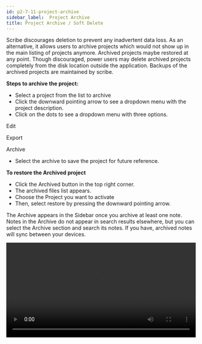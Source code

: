 ```yaml
---
id: p2-7-11-project-archive
sidebar_label:  Project Archive
title: Project Archive / Soft Delete
---
```

Scribe discourages deletion to prevent any inadvertent data loss. As an alternative, it allows users to archive projects which would not show up in the main listing of projects anymore. Archived projects maybe restored at any point. Though discouraged, power users may delete archived projects completely from the disk location outside the application. Backups of the archived projects are maintained by scribe.

**Steps to archive the project:**

- Select a project from the list to archive
- Click the downward pointing arrow to see a dropdown menu with the project description. 
- Click on the dots to see a dropdown menu with three options. 
	
<p> Edit </p>
<p> Export </p>
<p> Archive </p>

- Select the archive to save the project for future reference.

**To restore the Archived project**

- Click the Archived button in the top right corner.
- The archived files list appears.
- Choose the Project you want to activate
- Then, select restore by pressing the downward pointing arrow.

The Archive appears in the Sidebar once you archive at least one note. Notes in the Archive do not appear in search results elsewhere, but you can select the Archive section and search its notes.
If you have, archived notes will sync between your devices.

<video controls src="/scribeV2-1-0/softdelete.mov" width="100%" type="video/mov"/>
